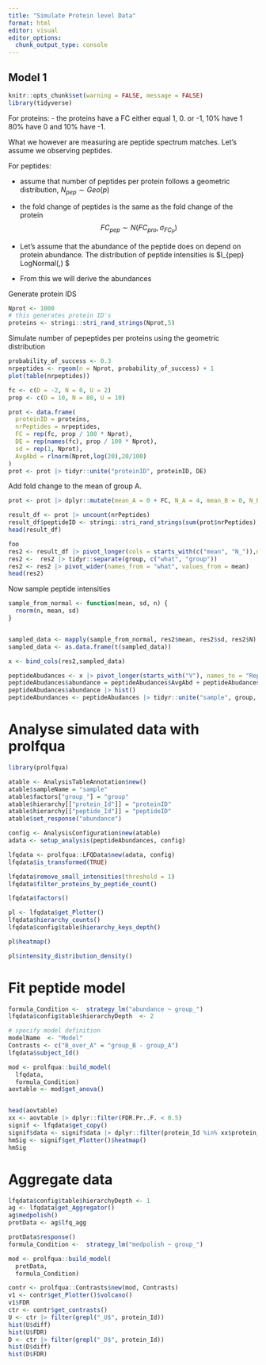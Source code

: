 ```yaml
---
title: "Simulate Protein level Data"
format: html
editor: visual
editor_options: 
  chunk_output_type: console
---
```


## Model 1

```r
knitr::opts_chunk$set(warning = FALSE, message = FALSE) 
library(tidyverse)

```


For proteins:
- the proteins have a FC either equal 1, 0. or -1, 10% have 1 80% have 0 and 10% have -1.

What we however are measuring are peptide spectrum matches. Let's assume we observing peptides.

For peptides:

- assume that number of peptides per protein follows a geometric distribution, $N_{pep} \sim Geo(p)$
- the fold change of peptides is the same as the fold change of the protein
  $$FC_{pep} \sim N(FC_{pro}, \sigma_{FC_{P}})$$
- Let's assume that the abundance of the peptide does on depend on protein abundance. The distribution of peptide intensities is $I_{pep} \sim LogNormal(\mu,\sigma) $

- From this we will derive the abundances 

Generate protein IDS

```r
Nprot <- 1000
# this generates protein ID's
proteins <- stringi::stri_rand_strings(Nprot,5)

```

Simulate number of pepeptides per proteins using the geometric distribution

```r
probability_of_success <- 0.3
nrpeptides <- rgeom(n = Nprot, probability_of_success) + 1
plot(table(nrpeptides))
```

```r

fc <- c(D = -2, N = 0, U = 2)
prop <- c(D = 10, N = 80, U = 10)

prot <- data.frame(
  proteinID = proteins,
  nrPeptides = nrpeptides,
  FC = rep(fc, prop / 100 * Nprot),
  DE = rep(names(fc), prop / 100 * Nprot),
  sd = rep(1, Nprot),
  AvgAbd = rlnorm(Nprot,log(20),20/100)
)
prot <- prot |> tidyr::unite("proteinID", proteinID, DE)

```

Add fold change to the mean of group A.

```r
prot <- prot |> dplyr::mutate(mean_A = 0 + FC, N_A = 4, mean_B = 0, N_B = 4)
```

```r
result_df <- prot |> uncount(nrPeptides)
result_df$peptideID <- stringi::stri_rand_strings(sum(prot$nrPeptides),8)
head(result_df)
```

```r
foo
res2 <- result_df |> pivot_longer(cols = starts_with(c("mean", "N_")),names_to = "group" , values_to = "mean")
res2 <-  res2 |> tidyr::separate(group, c("what", "group"))
res2 <- res2 |> pivot_wider(names_from = "what", values_from = mean)
head(res2)

```

Now sample peptide intensities

```r

sample_from_normal <- function(mean, sd, n) {
  rnorm(n, mean, sd)
}


sampled_data <- mapply(sample_from_normal, res2$mean, res2$sd, res2$N)
sampled_data <- as.data.frame(t(sampled_data))

x <- bind_cols(res2,sampled_data)

peptideAbudances <- x |> pivot_longer(starts_with("V"), names_to = "Replicate", values_to = "abundance")
peptideAbudances$abundance = peptideAbudances$AvgAbd + peptideAbudances$abundance
peptideAbudances$abundance |> hist()
peptideAbundances <- peptideAbudances |> tidyr::unite("sample", group, Replicate, remove =  FALSE)

```

# Analyse simulated data with prolfqua

```r
library(prolfqua)

atable <- AnalysisTableAnnotation$new()
atable$sampleName = "sample"
atable$factors["group_"] = "group"
atable$hierarchy[["protein_Id"]] = "proteinID"
atable$hierarchy[["peptide_Id"]] = "peptideID"
atable$set_response("abundance")

config <- AnalysisConfiguration$new(atable)
adata <- setup_analysis(peptideAbundances, config)

lfqdata <- prolfqua::LFQData$new(adata, config)
lfqdata$is_transformed(TRUE)

lfqdata$remove_small_intensities(threshold = 1)
lfqdata$filter_proteins_by_peptide_count()

lfqdata$factors()
```

```r
pl <- lfqdata$get_Plotter()
lfqdata$hierarchy_counts()
lfqdata$config$table$hierarchy_keys_depth()

pl$heatmap()
```

```r
pl$intensity_distribution_density()
```


# Fit peptide model

```r
formula_Condition <-  strategy_lm("abundance ~ group_")
lfqdata$config$table$hierarchyDepth  <- 2

# specify model definition
modelName  <- "Model"
Contrasts <- c("B_over_A" = "group_B - group_A")
lfqdata$subject_Id()

mod <- prolfqua::build_model(
  lfqdata,
  formula_Condition)
aovtable <- mod$get_anova()


head(aovtable)
xx <- aovtable |> dplyr::filter(FDR.Pr..F. < 0.5)
signif <- lfqdata$get_copy()
signif$data <- signif$data |> dplyr::filter(protein_Id %in% xx$protein_Id)
hmSig <- signif$get_Plotter()$heatmap()
hmSig
```

# Aggregate data

```r
lfqdata$config$table$hierarchyDepth <- 1
ag <- lfqdata$get_Aggregator()
ag$medpolish()
protData <- ag$lfq_agg
```

```r
protData$response()
formula_Condition <-  strategy_lm("medpolish ~ group_")

mod <- prolfqua::build_model(
  protData,
  formula_Condition)

contr <- prolfqua::Contrasts$new(mod, Contrasts)
v1 <- contr$get_Plotter()$volcano()
v1$FDR
ctr <- contr$get_contrasts()
U <- ctr |> filter(grepl("_U$", protein_Id)) 
hist(U$diff)
hist(U$FDR)
D <- ctr |> filter(grepl("_D$", protein_Id)) 
hist(D$diff)
hist(D$FDR)

```







